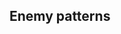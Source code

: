 ==Enemy patterns==
{{Section}}
{{Map/Image|
{{Map/ImageNode|Start|x=559|y=214}}
{{Map/ImageNode|A|x=474|y=134}}
{{Map/ImageNode|B|x=448|y=277}}
{{Map/ImageNode|C|x=352|y=195}}
{{Map/ImageNode|D|x=324|y=299}}
{{Map/ImageNode|E|x=324|y=92}}
{{Map/ImageNode|F|x=212|y=97}}
{{Map/ImageNode|G|x=202|y=162}}
{{Map/ImageNode|H|x=183|y=263}}
{{Map/ImageNode|I|x=132|y=176}}
{{Map/ImageNode|J|x=118|y=117}}
{{Map/ImageNode|K|x=97|y=209}}
{{Map/ImageNode|L|x=243|y=214}}
}}
<div class="scrollable" style="width:800px;max-height:400px;overflow:auto;">
{{Map/Nodes|name=敵東方前衛艦隊
|A
|Normal/BaseXP
|{{Formation|Line Ahead}}{{Formation|Double Line}}
|170
|Heavy Cruiser Ri-Class/Flagship
|Light Cruiser Ho-Class/Flagship
|Light Cruiser Ho-Class/Elite
|Destroyer Ro-Class/Late Model
|Destroyer I-Class
|Destroyer I-Class
|-
|A
|Normal/BaseXP
|{{Formation|Line Ahead}}{{Formation|Double Line}}
|180
|Light Cruiser He-Class/Flagship
|Heavy Cruiser Ri-Class/Elite
|Light Cruiser Ho-Class/Elite
|Light Cruiser Ho-Class/Elite
|Destroyer Ro-Class/Late Model
|Destroyer Ro-Class/Late Model
|-
|A
|Normal/BaseXP
|{{Formation|Line Ahead}}{{Formation|Double Line}}
|190
|Heavy Cruiser Ri-Class/Flagship
|Light Cruiser Ho-Class/Flagship
|Light Cruiser Ho-Class/Elite
|Light Cruiser Ho-Class/Elite
|Destroyer Ro-Class/Late Model
|Destroyer Ro-Class/Late Model
}}
{{Map/Nodes|name=敵潜水教導艦隊
|B
|Normal/BaseXP
|{{Formation|Echelon}}{{Formation|Line Abreast}}
|180
|Submarine Yo-Class/Elite
|Submarine Ka-Class
|Submarine Ka-Class
|Light Cruiser To-Class/Elite
|Destroyer I-Class/Late Model
|Destroyer I-Class/Late Model
|-
|B
|Normal/BaseXP
|{{Formation|Echelon}}{{Formation|Line Abreast}}
|190
|Submarine Yo-Class/Elite
|Submarine Ka-Class
|Submarine Ka-Class
|Submarine Ka-Class
|Light Cruiser To-Class/Elite
|Destroyer I-Class/Late Model
|-
|B
|Normal/BaseXP
|{{Formation|Echelon}}{{Formation|Line Abreast}}
|190
|Submarine Yo-Class/Elite
|Submarine Yo-Class/Elite
|Submarine Ka-Class
|Submarine Ka-Class
|Light Cruiser To-Class/Elite
}}
{{Map/Nodes|name=敵東方艦隊　遊撃戦隊
|C
|Normal/BaseXP
|{{Formation|Line Ahead}}{{Formation|Double Line}}{{Formation|Echelon}}
|200
|Heavy Cruiser Ri-Class/Flagship
|Light Cruiser Ho-Class/Flagship
|Light Cruiser Ho-Class/Elite
|Destroyer Ro-Class/Late Model
|Destroyer I-Class
|Destroyer I-Class
|-
|C
|Normal/BaseXP
|{{Formation|Line Ahead}}{{Formation|Double Line}}{{Formation|Diamond}}
|220
|Light Carrier Nu-Class/Flagship
|Heavy Cruiser Ri-Class/Flagship
|Heavy Cruiser Ri-Class/Elite
|Light Cruiser Ho-Class/Elite
|Destroyer Ro-Class/Late Model
|Destroyer Ro-Class/Late Model
|-
|C
|Normal/BaseXP
|{{Formation|Line Ahead}}{{Formation|Double Line}}{{Formation|Diamond}}
|240
|Light Carrier Nu-Class/Flagship
|Heavy Cruiser Ri-Class/Flagship
|Heavy Cruiser Ri-Class/Flagship
|Light Cruiser Ho-Class/Flagship
|Destroyer Ro-Class/Late Model
|Destroyer Ro-Class/Late Model
}}
{{Map/Nodes|name=敵空母機動部隊
|D
|Normal/BaseXP
|{{Formation|Diamond}}
|220
|Standard Carrier Wo-Class/Flagship
|Light Carrier Nu-Class/Elite
|Battleship Ru-Class/Elite
|Light Cruiser Ho-Class/Elite
|Destroyer Ro-Class/Late Model
|Destroyer Ro-Class/Late Model
|-
|D
|Normal/BaseXP
|{{Formation|Diamond}}
|240
|Standard Carrier Wo-Class/Flagship
|Light Carrier Nu-Class/Elite
|Battleship Ru-Class/Elite
|Light Cruiser He-Class/Flagship
|Destroyer Ro-Class/Late Model
|Destroyer Ro-Class/Late Model
|-
|D
|Normal/BaseXP
|{{Formation|Diamond}}
|260
|Standard Carrier Wo-Class/Flagship
|Light Carrier Nu-Class/Elite
|Battleship Ru-Class/Flagship
|Light Cruiser He-Class/Flagship
|Destroyer Ro-Class/Late Model
|Destroyer Ro-Class/Late Model
|-
|D
|Normal/BaseXP
|{{Formation|Diamond}}
|280
|Standard Carrier Wo-Class/Flagship
|Standard Carrier Wo-Class/Flagship
|Battleship Ru-Class/Flagship
|Light Cruiser He-Class/Flagship
|Destroyer Ro-Class/Late Model
|Destroyer Ro-Class/Late Model
}}
{{Map/Nodes|name=敵東方艦隊　遊撃戦隊分遣隊
|E
|Normal/BaseXP
|{{Formation|Line Ahead}}{{Formation|Double Line}}{{Formation|Echelon}}
|200
|Heavy Cruiser Ri-Class/Flagship
|Light Cruiser Ho-Class/Flagship
|Light Cruiser Ho-Class/Elite
|Destroyer Ro-Class/Late Model
|Destroyer I-Class
|Destroyer I-Class
|-
|E
|Normal/BaseXP
|{{Formation|Line Ahead}}{{Formation|Double Line}}{{Formation|Echelon}}
|210
|Heavy Cruiser Ri-Class/Flagship
|Light Cruiser Ho-Class/Flagship
|Light Cruiser Ho-Class/Elite
|Destroyer Ro-Class/Late Model
|Destroyer Ro-Class/Late Model
|Destroyer Ro-Class/Late Model
|-
|E
|Normal/BaseXP
|{{Formation|Line Ahead}}{{Formation|Double Line}}{{Formation|Diamond}}
|220
|Light Carrier Nu-Class/Flagship
|Heavy Cruiser Ri-Class/Flagship
|Light Cruiser Ho-Class/Flagship
|Light Cruiser Ho-Class/Elite
|Destroyer Ro-Class/Late Model
|Destroyer Ro-Class/Late Model
}}
{{NodeInfo
|F
|Empty
}}
{{Map/Nodes|name=敵東方艦隊 上陸輸送船団
|G
|Normal/BaseXP
|{{Formation|Double Line}}{{Formation|Diamond}}
|350
|Transport Ship Wa-Class/Elite
|Transport Ship Wa-Class/Elite
|Transport Ship Wa-Class/Elite
|Light Cruiser Ho-Class/Elite
|Destroyer Ro-Class/Late Model
|Destroyer Ro-Class/Late Model
|-
|G
|Normal/BaseXP
|{{Formation|Double Line}}{{Formation|Diamond}}
|360
|Transport Ship Wa-Class/Elite
|Transport Ship Wa-Class/Elite
|Transport Ship Wa-Class/Elite
|Light Cruiser Ho-Class/Flagship
|Destroyer Ro-Class/Late Model
|Destroyer Ro-Class/Late Model
|-
|G
|Normal/BaseXP
|{{Formation|Double Line}}{{Formation|Diamond}}
|380
|Transport Ship Wa-Class/Flagship
|Transport Ship Wa-Class/Elite
|Transport Ship Wa-Class/Elite
|Light Cruiser Ho-Class/Flagship
|Destroyer Ro-Class/Late Model
|Destroyer Ro-Class/Late Model
}}
{{Map/Nodes|name=敵潜水哨戒部隊
|H
|Normal/BaseXP
|{{Formation|Echelon}}{{Formation|Line Abreast}}
|180
|Submarine Yo-Class/Elite
|Submarine Ka-Class
|Submarine Ka-Class
|Submarine Ka-Class
|Submarine Ka-Class
|-
|H
|Normal/BaseXP
|{{Formation|Echelon}}{{Formation|Line Abreast}}
|200
|Submarine Yo-Class/Elite
|Submarine Yo-Class/Elite
|Submarine Ka-Class
|Submarine Ka-Class
|Submarine Ka-Class
|-
|H
|Normal/BaseXP
|{{Formation|Echelon}}{{Formation|Line Abreast}}
|220
|Submarine Yo-Class/Elite
|Submarine Yo-Class/Elite
|Submarine Ka-Class
|Submarine Ka-Class
|Submarine Ka-Class
|Submarine Ka-Class
}}
{{NodeInfo
|J
|Resource
|Bauxite
|40~60
}}
{{NodeInfo
|K
|Resource
|Steel
|20~80
}}
{{Map/Nodes|name=敵東方艦隊　強襲上陸主力艦隊
|L
|Boss/BaseXP
|{{Formation|Line Ahead}}{{Formation|Double Line}}
|400
|Battleship Ta-Class/Flagship
|Standard Carrier Wo-Class/Elite
|Transport Ship Wa-Class
|Transport Ship Wa-Class
|Destroyer Ha-Class/Late Model
|Destroyer Ha-Class/Late Model
|-
|L
|Boss/BaseXP
|{{Formation|Line Ahead}}{{Formation|Double Line}}
|410
|Battleship Ta-Class/Flagship
|Standard Carrier Wo-Class/Flagship
|Transport Ship Wa-Class/Elite
|Transport Ship Wa-Class/Elite
|Destroyer Ha-Class/Late Model
|Destroyer Ha-Class/Late Model
|-
|L
|Boss/BaseXP
|{{Formation|Line Ahead}}{{Formation|Double Line}}
|420
|Battleship Ta-Class/Flagship
|Standard Carrier Wo-Class/Flagship
|Transport Ship Wa-Class/Flagship
|Transport Ship Wa-Class/Flagship
|Destroyer Ha-Class/Late Model
|Destroyer Ha-Class/Late Model
}}
</div> <!-- overflow -->
{{SectionEnd}}
